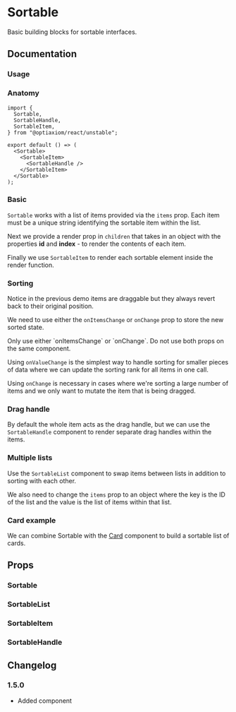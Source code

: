 
# Sortable

Basic building blocks for sortable interfaces.

<Links component="sortable" />

## Documentation

### Usage

<Demo component="sortable/usage" />

### Anatomy

```tsx
import {
  Sortable,
  SortableHandle,
  SortableItem,
} from "@optiaxiom/react/unstable";

export default () => (
  <Sortable>
    <SortableItem>
      <SortableHandle />
    </SortableItem>
  </Sortable>
);
```

### Basic

`Sortable` works with a list of items provided via the `items` prop. Each item must be a unique string identifying the sortable item within the list.

Next we provide a render prop in `children` that takes in an object with the properties **id** and **index** - to render the contents of each item.

Finally we use `SortableItem` to render each sortable element inside the render function.

<Demo component="sortable/basic-usage" />

### Sorting

Notice in the previous demo items are draggable but they always revert back to their original position.

We need to use either the `onItemsChange` or `onChange` prop to store the new sorted state.

<Alert intent="warning" mt="16">
  Only use either `onItemsChange` or `onChange`. Do not use both props on the
  same component.
</Alert>

Using `onValueChange` is the simplest way to handle sorting for smaller pieces of data where we can update the sorting rank for all items in one call.

<Demo component="sortable/controlled-usage" />

Using `onChange` is necessary in cases where we're sorting a large number of items and we only want to mutate the item that is being dragged.

<Demo component="sortable/controlled-onchange-usage" />

### Drag handle

By default the whole item acts as the drag handle, but we can use the `SortableHandle` component to render separate drag handles within the items.

<Demo component="sortable/handle-usage" />

### Multiple lists

Use the `SortableList` component to swap items between lists in addition to sorting with each other.

We also need to change the `items` prop to an object where the key is the ID of the list and the value is the list of items within that list.

<Demo component="sortable/list-usage" />

### Card example

We can combine Sortable with the [Card](../card/) component to build a sortable list of cards.

<Demo component="sortable/card-usage" />

## Props

### Sortable

<PropsTable component="Sortable" />

### SortableList

<PropsTable component="SortableList" />

### SortableItem

<PropsTable component="SortableItem" />

### SortableHandle

<PropsTable component="SortableHandle" />

## Changelog

### 1.5.0

- Added component
